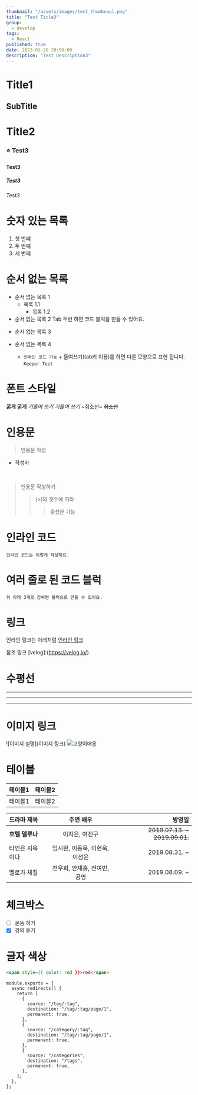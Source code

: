 ```yaml
---
thumbnail: "/assets/images/test_thumbnaul.png"
title: "Test Title3"
group:
  - develop
tags:
  - React
published: true
date: 2023-01-26 20:00:00
description: "Test Description3"
---
```


# Title1

## SubTitle

# Title2

### ⭐️ Test3

#### Test3

##### Test3

###### Test3

# 숫자 있는 목록

1. 첫 번째
2. 두 번째
3. 세 번째

# 순서 없는 목록

- 순서 없는 목록 1
  - 목록 1.1
    - 목록 1.2
- 순서 없는 목록 2
  Tab 두번 하면 코드 블럭을 만들 수 있어요.

* 순서 없는 목록 3

- 순서 없는 목록 4

  - `인라인 코드 가능` + 들여쓰기(tab키 이용)를 하면 다른 모양으로 표현 됩니다.
    `Keeper Test`

# 폰트 스타일

**굵게**
**굵게**
_기울여 쓰기_
_기울여 쓰기_
~취소선~
~~취소선~~

# 인용문

> 인용문 작성

- 작성자

<br />

> 인용문 작성하기
>
> > (>)의 갯수에 따라
> >
> > > 중첩문 가능

# 인라인 코드

`인라인 코드는 이렇게 작성해요.`

# 여러 줄로 된 코드 블럭

```
위 아래 3개로 감싸면 블럭으로 만들 수 있어요.
```

# 링크

인라인 링크는 아래처럼
[인라인 링크](https://velog.io/)

참조 링크
[velog]:(https://velog.io/)

# 수평선

---

---

---

# 이미지 링크

![이미지 설명](이미지 링크)
![고양이애옹](https://cdn.pixabay.com/photo/2019/03/13/08/29/cat-4052454_1280.jpg)

# 테이블

| 테이블1 | 테이블2 |
| ------- | ------- |
| 테이블1 | 테이블2 |

| 드라마 제목     |           주연 배우            |                        방영일 |
| :-------------- | :----------------------------: | ----------------------------: |
| **호텔 델루나** |         이지은, 여진구         | ~~2019.07.13. ~ 2019.09.01.~~ |
| 타인은 지옥이다 | 임시완, 이동욱, 이현욱, 이정은 |                 2019.08.31. ~ |
| 멜로가 체질     |  천우희, 안재홍, 전여빈, 공명  |                 2019.08.09. ~ |

# 체크박스

- [ ] 운동 하기
- [x] 강의 듣기

# 글자 색상

```html
<span style={{ color: red }}>red</span>
```

```tsx
module.exports = {
  async redirects() {
    return [
      {
        source: "/tag/:tag",
        destination: "/tag/:tag/page/1",
        permanent: true,
      },
      {
        source: "/category/:tag",
        destination: "/tag/:tag/page/1",
        permanent: true,
      },
      {
        source: "/categories",
        destination: "/tags",
        permanent: true,
      },
    ];
  },
};
```
